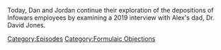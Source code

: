 {{DEFAULTSORT:
    #_EPISODE_0750:Formulaic Objections Part 11
}}{{Episode
    | title           = Formulaic Objections Part 11
    | caption         = [https://knowledgefight.libsyn.com/750-formulaic-objections-part-11 Listen to this episode on Libsyn]
    | episodeNumber   = 750
    | length          = 01:19:28
    | airDate         = November 23, 2022
    | episodeType     = [[:Category:Formulaic Objections|Formulaic Objections]]
    | previousEpisode = [[749: December 1-2, 2003]]
}}

{{Stub}}

Today, Dan and Jordan continue their exploration of the depositions of Infowars employees by examining a 2019 interview with Alex's dad, Dr. David Jones.

[[Category:Episodes]]
[[Category:Formulaic Objections]]
